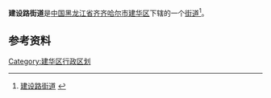 {{中国乡级行政区
| 行政区全称 = 建设路街道
| 上级行政区 = [[黑龙江省|黑龙江省]][[齐齐哈尔市|齐齐哈尔市]][[建华区|建华区]]
| 行政区类别 = [[街道|街道]]
| LowerDivisions = 7个社区
| 行政区划代码 = 230203006
| 总面积 = 
| 户籍人口 = 
| 常住人口 = 
| 行政区划 = 
| 官方网站 =
| 邮政编码 =150000
| 毗邻行政区 =
}}

'''建设路街道'''是[[中国|中国]][[黑龙江省|黑龙江省]][[齐齐哈尔市|齐齐哈尔市]][[建华区|建华区]]下辖的一个[[街道|街道]]<ref>[http://www.chinaquhua.cn/heilongjiang/ 建设路街道] {{webarchive|url=https://web.archive.org/web/20110822123644/http://www.chinaquhua.cn/heilongjiang/ |date=2011-08-22 }}</ref>。

==参考资料==
{{reflist}}

{{齐齐哈尔市建华区行政区划}}

[[Category:建华区行政区划|Category:建华区行政区划]]